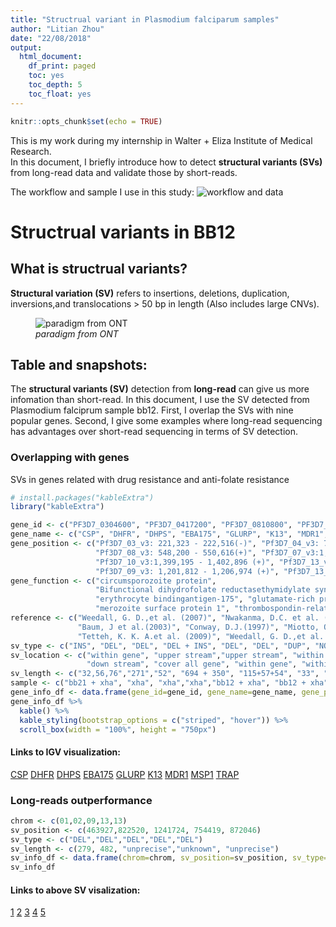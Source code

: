 ```yaml
---
title: "Structrual variant in Plasmodium falciparum samples"
author: "Litian Zhou"
date: "22/08/2018"
output:
  html_document:
    df_print: paged
    toc: yes
    toc_depth: 5
    toc_float: yes
---
```



```r
knitr::opts_chunk$set(echo = TRUE)
```

<style>

table, td, th {
  border: none;
  padding-left: 1em;
  padding-right: 1em;
  min-width: 50%;
  margin-left: auto;
  margin-right: auto;
  margin-top: 1em;
  margin-bottom: 1em;
}

</style>


This is my work during my internship in Walter + Eliza Institute of Medical Research.  
In this document, I briefly introduce how to detect **structural variants (SVs)** from long-read data and validate those by short-reads.

The workflow and sample I use in this study:
![*workflow and data*](pf_sv_pic/workflow.jpeg)

# Structrual variants in BB12


## What is structrual variants?

**Structural variation (SV)** refers to insertions, deletions, duplication, inversions,and translocations > 50 bp in length (Also includes large CNVs).

![*paradigm from ONT*](pf_sv_pic/svs.png)


## Table and snapshots: 

The **structural variants (SV)** detection from **long-read** can give us more infomation than short-read. In this document, I use the SV detected from Plasmodium falciprum sample bb12. First, I overlap the SVs with nine popular genes. Second, I give some examples where long-read sequencing has advantages over short-read sequencing in terms of SV detection.

### Overlapping with genes 

SVs in genes related with drug resistance and anti-folate resistance

```r
# install.packages("kableExtra")
library("kableExtra")

gene_id <- c("PF3D7_0304600", "PF3D7_0417200", "PF3D7_0810800", "PF3D7_0731500", "PF3D7_1035300", "PF3D7_1343700", "PF3D7_1343700", "PF3D7_1343700", "PF3D7_1335900")
gene_name <- c("CSP", "DHFR", "DHPS", "EBA175", "GLURP", "K13", "MDR1", "MSP1", "TRAP")
gene_position <- c("Pf3D7_03_v3: 221,323 - 222,516(-)", "Pf3D7_04_v3: 748,088 - 749,914(+)", 
                   "Pf3D7_08_v3: 548,200 - 550,616(+)", "Pf3D7_07_v3:1,358,055 -1,362,929 (+)", 
                   "Pf3D7_10_v3:1,399,195 - 1,402,896 (+)", "Pf3D7_13_v3: 1,724,817 -1,726,997 (-)", "Pf3D7_05_v3: 957,890 - 962,149(+)", 
                   "Pf3D7_09_v3: 1,201,812 - 1,206,974 (+)", "Pf3D7_13_v3: 1,464,895 -1,466,619 (-)")
gene_function <- c("circumsporozoite protein", 
                   "Bifunctional dihydrofolate reductasethymidylate synthase", "Dihydropteroate synthetase", 
                   "erythrocyte bindingantigen-175", "glutamate-rich protein", "kelch protein K13", "multidrug resistanceprotein", 
                   "merozoite surface protein 1", "thrombospondin-related adhesion protein")
reference <- c("Weedall, G. D.,et al. (2007)", "Nwakanma, D.C. et al. (2014)", "Nwakanma, D.C. et al. (2014)", 
               "Baum, J et al.(2003)", "Conway, D.J.(1997)", "Miotto, O. et al(2013)", "Nwakanma, D.C. et al. (2014)", 
               "Tetteh, K. K. A.et al. (2009)", "Weedall, G. D.,et al. (2007)")
sv_type <- c("INS", "DEL", "DEL", "DEL + INS", "DEL", "DEL", "DUP", "NOISE", "DEL")
sv_location <- c("within gene", "upper stream","upper stream", "within gene", "within gene", 
                 "down stream", "cover all gene", "within gene", "within gene")
sv_length <- c("32,56,76","271","52", "694 + 350", "115+57+54", "33", "95kbp", "35kbp", "46 + 60")
sample <- c("bb21 + xha", "xha", "xha","xha","bb12 + xha", "bb12 + xha", "bb12", "bb12", "bb12 + xha")
gene_info_df <- data.frame(gene_id=gene_id, gene_name=gene_name, gene_position=gene_position, gene_function=gene_function,reference=reference,sv_type=sv_type,sv_location=sv_location,sv_length=sv_length,sample=sample)
gene_info_df %>%
  kable() %>%
  kable_styling(bootstrap_options = c("striped", "hover")) %>%
  scroll_box(width = "100%", height = "750px")
```

#### Links to IGV visualization:
[CSP](pf_sv_pic/CSP_INS.png)  [DHFR](pf_sv_pic/DHFR_DEL.png)  [DHPS](pf_sv_pic/DHPS_DEL.png)  [EBA175](pf_sv_pic/EBA175_DEL_INS.png)  [GLURP](pf_sv_pic/GLURP_DEL.png)  [K13](pf_sv_pic/K13_DEL.png)  [MDR1](pf_sv_pic/MDR1_DUP.png)  [MSP1](pf_sv_pic/MSP1_NOISE.png)  [TRAP](pf_sv_pic/TRAP_DEL.png)

### Long-reads outperformance

```r
chrom <- c(01,02,09,13,13)
sv_position <- c(463927,822520, 1241724, 754419, 872046)
sv_type <- c("DEL","DEL","DEL","DEL","DEL")
sv_length <- c(279, 482, "unprecise","unknown", "unprecise")
sv_info_df <- data.frame(chrom=chrom, sv_position=sv_position, sv_type=sv_type, sv_length=sv_length)
sv_info_df
```

#### Links to above SV visalization:
[1](pf_sv_pic/Pf3D7_01_v3-463,927_DEL.png)  [2](pf_sv_pic/Pf3D7_02_v3-822,520_DEL.png)  [3](pf_sv_pic/Pf3D7_09_v3-1,241,724_DEL.png)  [4](pf_sv_pic/Pf3D7_13_v3-754,419_DEL.png)  [5](pf_sv_pic/Pf3D7_13_v3-872,046-875,579_DEL_IGV.png)
